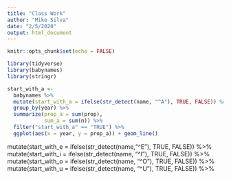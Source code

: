 ```yaml
---
title: "Class Work"
author: "Mike Silva"
date: "2/5/2020"
output: html_document
---
```


```r
knitr::opts_chunk$set(echo = FALSE)
```

```r
library(tidyverse)
library(babynames)
library(stringr)
```

```r
start_with_a <- 
  babynames %>% 
  mutate(start_with_a = ifelse(str_detect(name, "^A"), TRUE, FALSE)) %>% 
  group_by(year) %>% 
  summarize(prop_a = sum(prop),
            sum_a = sum(n)) %>% 
  filter("start_with_a" == "TRUE") %>% 
  ggplot(aes(x = year, y = prop_a)) + geom_line()

```
  mutate(start_with_e = ifelse(str_detect(name,"^E"), TRUE, FALSE)) %>% 
  mutate(start_with_i = ifelse(str_detect(name, "^I"), TRUE, FALSE)) %>% 
  mutate(start_with_o = ifelse(str_detect(name, "^O"), TRUE, FALSE)) %>% 
  mutate(start_with_u = ifelse(str_detect(name, "^U"), TRUE, FALSE)) %>% 
